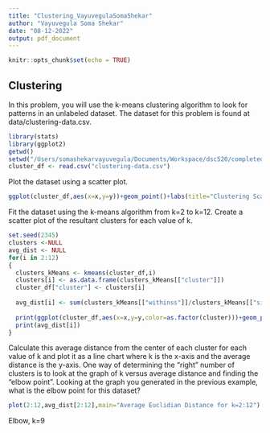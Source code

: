 ```yaml
---
title: "Clustering_VayuvegulaSomaShekar"
author: "Vayuvegula Soma Shekar"
date: "08-12-2022"
output: pdf_document
---
```


```r
knitr::opts_chunk$set(echo = TRUE)
```

## Clustering

In this problem, you will use the k-means clustering algorithm to look for patterns in an unlabeled dataset. The dataset for this problem is found at data/clustering-data.csv.

```r
library(stats)
library(ggplot2)
getwd()
setwd("/Users/somashekarvayuvegula/Documents/Workspace/dsc520/completed/week10")
cluster_df <- read.csv("clustering-data.csv")
```

Plot the dataset using a scatter plot.

```r
ggplot(cluster_df,aes(x=x,y=y))+geom_point()+labs(title="Clustering Scatter Plot")
```
Fit the dataset using the k-means algorithm from k=2 to k=12. Create a scatter plot of the resultant clusters for each value of k.

```r
set.seed(2345)
clusters <-NULL
avg_dist <- NULL
for(i in 2:12)
{
  clusters_kMeans <- kmeans(cluster_df,i)
  clusters[i] <- as.data.frame(clusters_kMeans[["cluster"]])
  cluster_df["cluster"] <- clusters[i]
  
  avg_dist[i] <- sum(clusters_kMeans[["withinss"]]/clusters_kMeans[["size"]])
  
  print(ggplot(cluster_df,aes(x=x,y=y,color=as.factor(cluster)))+geom_point()+labs(title = "Cluster Scatterplot"))
  print(avg_dist[i])
}
```
Calculate this average distance from the center of each cluster for each value of k and plot it as a line chart where k is the x-axis and the average distance is the y-axis.
One way of determining the “right” number of clusters is to look at the graph of k versus average distance and finding the “elbow point”. Looking at the graph you generated in the previous example, what is the elbow point for this dataset?

```r
plot(2:12,avg_dist[2:12],main="Average Euclidian Distance for k=2:12")
```

Elbow, k=9